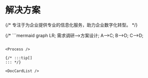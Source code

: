 

# 解决方案

{/* 专注于为企业提供专业的信息化服务，助力企业数字化转型。 */}

{/* ```mermaid
graph LR;
    需求调研-->方案设计;
    A-->C;
    B-->D;
    C-->D;
``` */}

<Process />

{/* :::tip[]
::: */}

<DocCardList />
